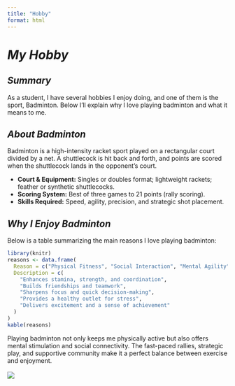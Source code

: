 ```yaml
---
title: "Hobby"
format: html
---
```


# *My Hobby*

## *Summary*

As a student, I have several hobbies I enjoy doing, and one of them is the sport, Badminton. Below I'll explain why I love playing badminton and what it means to me.

## *About Badminton*

Badminton is a high-intensity racket sport played on a rectangular court divided by a net. A shuttlecock is hit back and forth, and points are scored when the shuttlecock lands in the opponent’s court.

- **Court & Equipment:** Singles or doubles format; lightweight rackets; feather or synthetic shuttlecocks.
- **Scoring System:** Best of three games to 21 points (rally scoring).
- **Skills Required:** Speed, agility, precision, and strategic shot placement.

## *Why I Enjoy Badminton*

Below is a table summarizing the main reasons I love playing badminton:

```r
library(knitr)
reasons <- data.frame(
  Reason = c("Physical Fitness", "Social Interaction", "Mental Agility", "Stress Relief", "Competition"),
  Description = c(
    "Enhances stamina, strength, and coordination",
    "Builds friendships and teamwork",
    "Sharpens focus and quick decision-making",
    "Provides a healthy outlet for stress",
    "Delivers excitement and a sense of achievement"
  )
)
kable(reasons)
```

Playing badminton not only keeps me physically active but also offers mental stimulation and social connectivity. The fast-paced rallies, strategic play, and supportive community make it a perfect balance between exercise and enjoyment.
<br>
<br>
![](badminton.jpeg)